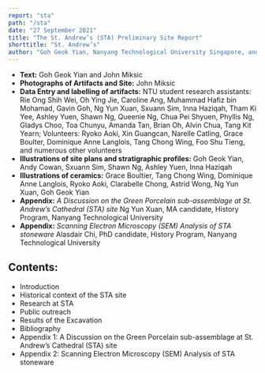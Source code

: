 ```yaml
---
report: "sta"
path: "/sta"
date: "27 September 2021"
title: "The St. Andrew’s (STA) Preliminary Site Report"
shorttitle: "St. Andrew’s"
author: "Goh Geok Yian, Nanyang Technological University Singapore, and John Miksic, National University of Singapore & Nanyang Technological University Singapore"
---
```



- **Text:** Goh Geok Yian and John Miksic
- **Photographs of Artifacts and Site:** John Miksic
- **Data Entry and labelling of artifacts:** NTU student research assistants: Rie Ong Shih Wei, Oh Ying Jie, Caroline Ang, Muhammad Hafiz bin Mohamad, Gavin Goh, Ng Yun Xuan, Sxuann Sim, Inna Haziqah, Tham Ki Yee, Ashley Yuen, Shawn Ng, Queenie Ng, Chua Pei Shyuen, Phyllis Ng, Gladys Choo, Toa Chunyu, Amanda Tan, Brian Oh, Alvin Chua, Tang Kit Yearn; Volunteers: Ryoko Aoki, Xin Guangcan, Narelle Catling, Grace Boulter, Dominique Anne Langlois, Tang Chong Wing, Foo Shu Tieng, and numerous other volunteers
- **Illustrations of site plans and stratigraphic profiles:** Goh Geok Yian, Andy Cowan, Sxuann Sim, Shawn Ng, Ashley Yuen, Inna Haziqah
- **Illustrations of ceramics:** Grace Boultier, Tang Chong Wing, Dominique Anne Langlois, Ryoko Aoki, Clarabelle Chong, Astrid Wong, Ng Yun Xuan, Goh Geok Yian
- **Appendix:** _A Discussion on the Green Porcelain sub-assemblage at St. Andrew’s Cathedral (STA) site_ Ng Yun Xuan, MA candidate, History Program, Nanyang Technological University
- **Appendix:** _Scanning Electron Microscopy (SEM) Analysis of STA stoneware_ Alasdair Chi, PhD candidate, History Program, Nanyang Technological University

## Contents:

- <BaseLink href="/sta/text/introduction">Introduction</BaseLink>
- <BaseLink href="/sta/text/historicalcontext">Historical context of the STA site</BaseLink>
- <BaseLink href="/sta/text/research">Research at STA</BaseLink>
- <BaseLink href="/sta/text/publicoutreach">Public outreach</BaseLink>
- <BaseLink href="/sta/text/results">Results of the Excavation</BaseLink>
- <BaseLink href="/sta/text/bibliography">Bibliography</BaseLink>
- <BaseLink href="/sta/text/appendix1">Appendix 1: A Discussion on the Green Porcelain sub-assemblage at St. Andrew’s Cathedral (STA) site</BaseLink>
- <BaseLink href="/sta/text/appendix2">Appendix 2: Scanning Electron Microscopy (SEM) Analysis of STA stoneware</BaseLink>
